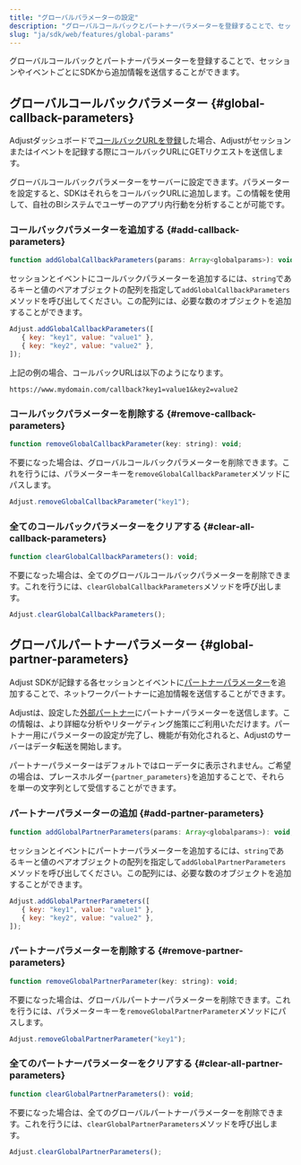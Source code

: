 ```yaml
---
title: "グローバルパラメーターの設定"
description: "グローバルコールバックとパートナーパラメーターを登録することで、セッションやイベントごとにSDKから追加情報を送信することができます。"
slug: "ja/sdk/web/features/global-params"
---
```


グローバルコールバックとパートナーパラメーターを登録することで、セッションやイベントごとにSDKから追加情報を送信することができます。

## グローバルコールバックパラメーター {#global-callback-parameters}

Adjustダッシュボードで[コールバックURLを登録](https://help.adjust.com/ja/article/set-up-callbacks)した場合、Adjustがセッションまたはイベントを記録する際にコールバックURLにGETリクエストを送信します。

グローバルコールバックパラメーターをサーバーに設定できます。パラメーターを設定すると、SDKはそれらをコールバックURLに追加します。この情報を使用して、自社のBIシステムでユーザーのアプリ内行動を分析することが可能です。

### コールバックパラメーターを追加する {#add-callback-parameters}

<CodeBlock title="メソッドシグネチャー">

```js
function addGlobalCallbackParameters(params: Array<globalparams>): void;
```

</CodeBlock>

セッションとイベントにコールバックパラメーターを追加するには、`string`であるキーと値のペアオブジェクトの配列を指定して`addGlobalCallbackParameters`メソッドを呼び出してください。この配列には、必要な数のオブジェクトを追加することができます。

```js
Adjust.addGlobalCallbackParameters([
   { key: "key1", value: "value1" },
   { key: "key2", value: "value2" },
]);
```

上記の例の場合、コールバックURLは以下のようになります。

<CodeBlock highlight="key1, value1, key2, value2">

```text
https://www.mydomain.com/callback?key1=value1&key2=value2
```

</CodeBlock>

### コールバックパラメーターを削除する {#remove-callback-parameters}

<CodeBlock title="メソッドシグネチャー">

```js
function removeGlobalCallbackParameter(key: string): void;
```

</CodeBlock>

不要になった場合は、グローバルコールバックパラメーターを削除できます。これを行うには、パラメーターキーを`removeGlobalCallbackParameter`メソッドにパスします。

```js
Adjust.removeGlobalCallbackParameter("key1");
```

### 全てのコールバックパラメーターをクリアする {#clear-all-callback-parameters}

```js
function clearGlobalCallbackParameters(): void;
```

不要になった場合は、全てのグローバルコールバックパラメーターを削除できます。これを行うには、`clearGlobalCallbackParameters`メソッドを呼び出します。

```js
Adjust.clearGlobalCallbackParameters();
```

## グローバルパートナーパラメーター {#global-partner-parameters}

Adjust SDKが記録する各セッションとイベントに[パートナーパラメーター](https://help.adjust.com/ja/article/data-sharing-ad-network#map-parameters)を追加することで、ネットワークパートナーに追加情報を送信することができます。

Adjustは、設定した[外部パートナー](https://help.adjust.com/ja/article/integrated-partners)にパートナーパラメーターを送信します。この情報は、より詳細な分析やリターゲティング施策にご利用いただけます。パートナー用にパラメーターの設定が完了し、機能が有効化されると、Adjustのサーバーはデータ転送を開始します。

<Callout type="note">

パートナーパラメーターはデフォルトではローデータに表示されません。ご希望の場合は、プレースホルダー`{partner_parameters}`を追加することで、それらを単一の文字列として受信することができます。

</Callout>

### パートナーパラメーターの追加 {#add-partner-parameters}

<CodeBlock title="メソッドシグネチャー">

```js
function addGlobalPartnerParameters(params: Array<globalparams>): void;
```

</CodeBlock>

セッションとイベントにパートナーパラメーターを追加するには、`string`であるキーと値のペアオブジェクトの配列を指定して`addGlobalPartnerParameters`メソッドを呼び出してください。この配列には、必要な数のオブジェクトを追加することができます。

```js
Adjust.addGlobalPartnerParameters([
   { key: "key1", value: "value1" },
   { key: "key2", value: "value2" },
]);
```

### パートナーパラメーターを削除する {#remove-partner-parameters}

<CodeBlock title="メソッドシグネチャー">

```js
function removeGlobalPartnerParameter(key: string): void;
```

</CodeBlock>

不要になった場合は、グローバルパートナーパラメーターを削除できます。これを行うには、パラメーターキーを`removeGlobalPartnerParameter`メソッドにパスします。

```js
Adjust.removeGlobalPartnerParameter("key1");
```

### 全てのパートナーパラメーターをクリアする {#clear-all-partner-parameters}

<CodeBlock title="メソッドシグネチャー">

```js
function clearGlobalPartnerParameters(): void;
```

</CodeBlock>

不要になった場合は、全てのグローバルパートナーパラメーターを削除できます。これを行うには、`clearGlobalPartnerParameters`メソッドを呼び出します。

```js
Adjust.clearGlobalPartnerParameters();
```
